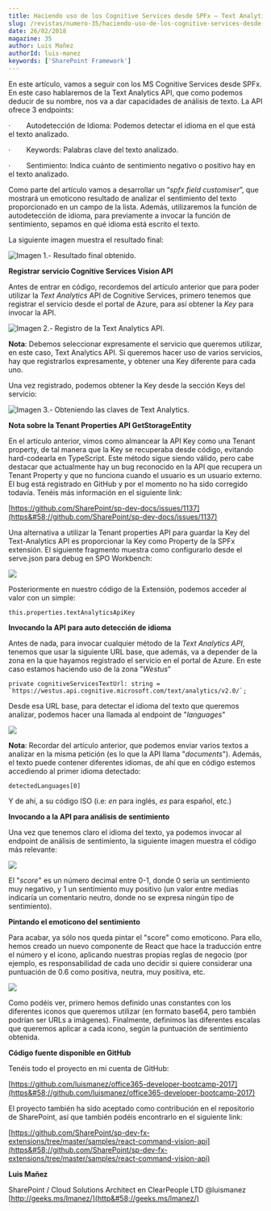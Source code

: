 ```yaml
---
title: Haciendo uso de los Cognitive Services desde SPFx – Text Analytics API
slug: /revistas/numero-35/haciendo-uso-de-los-cognitive-services-desde-spfx-–-text-analytics-api
date: 26/02/2018
magazine: 35
author: Luis Mañez
authorId: luis-manez
keywords: ['SharePoint Framework']
---
```






En este artículo, vamos a seguir con los MS Cognitive Services desde SPFx. En este caso hablaremos de la Text Analytics API, que como podemos deducir de su nombre, nos va a dar capacidades de análisis de texto. La API ofrece 3 endpoints:

·         Autodetección de Idioma: Podemos detectar el idioma en el que está el texto analizado.

·         Keywords: Palabras clave del texto analizado.

·         Sentimiento: Indica cuánto de sentimiento negativo o positivo hay en el texto analizado.

Como parte del artículo vamos a desarrollar un “*spfx field customiser*”, que mostrará un emoticono resultado de analizar el sentimiento del texto proporcionado en un campo de la lista. Además, utilizaremos la función de autodetección de idioma, para previamente a invocar la función de sentimiento, sepamos en qué idioma está escrito el texto.

La siguiente imagen muestra el resultado final:

![Imagen 1.- Resultado final obtenido.](../../../images/numero35/haciendo-uso-de-los-cognitive-services-desde-spfx-–-text-analytics-api/image1.png)

**Registrar servicio Cognitive Services Vision API**

Antes de entrar en código, recordemos del artículo anterior que para poder utilizar la *Text Analytics* API de Cognitive Services, primero tenemos que registrar el servicio desde el portal de Azure, para así obtener la *Key* para invocar la API.

![Imagen 2.- Registro de la Text Analytics API.](../../../images/numero35/haciendo-uso-de-los-cognitive-services-desde-spfx-–-text-analytics-api/image2.png)

**Nota**: Debemos seleccionar expresamente el servicio que queremos utilizar, en este caso, Text Analytics API. Si queremos hacer uso de varios servicios, hay que registrarlos expresamente, y obtener una Key diferente para cada uno.

Una vez registrado, podemos obtener la Key desde la sección Keys del servicio:

![Imagen 3.- Obteniendo las claves de Text Analytics.](../../../images/numero35/haciendo-uso-de-los-cognitive-services-desde-spfx-–-text-analytics-api/image3.png)

**Nota sobre la Tenant Properties API GetStorageEntity**

En el artículo anterior, vimos como almancear la API Key como una Tenant property, de tal manera que la Key se recuperaba desde código, evitando hard-codearla en TypeScript. Este método sigue siendo válido, pero cabe destacar que actualmente hay un bug reconocido en la API que recupera un Tenant Property y que no funciona cuando el usuario es un usuario externo. El bug está registrado en GitHub y por el momento no ha sido corregido todavía. Tenéis más información en el siguiente link:

[https://github.com/SharePoint/sp-dev-docs/issues/1137](https&#58;//github.com/SharePoint/sp-dev-docs/issues/1137)

Una alternativa a utilizar la Tenant properties API para guardar la Key del Text-Analytics API es proporcionar la Key como Property de la SPFx extensión. El siguiente fragmento muestra como configurarlo desde el serve.json para debug en SPO Workbench:

![](../../../images/numero35/haciendo-uso-de-los-cognitive-services-desde-spfx-–-text-analytics-api/image4.png)

Posteriormente en nuestro código de la Extensión, podemos acceder al valor con un simple:

```
​this.properties.textAnalyticsApiKey​
```

**Invocando la API para auto detección de idioma**

Antes de nada, para invocar cualquier método de la *Text Analytics API*, tenemos que usar la siguiente URL base, que además, va a depender de la zona en la que hayamos registrado el servicio en el portal de Azure. En este caso estamos haciendo uso de la zona "*Westus*"

```
private cognitiveServicesTextUrl: string = `https://westus.api.cognitive.microsoft.com/text/analytics/v2.0/`;
```

Desde esa URL base, para detectar el idioma del texto que queremos analizar, podemos hacer una llamada al endpoint de "*languages*"

![](../../../images/numero35/haciendo-uso-de-los-cognitive-services-desde-spfx-–-text-analytics-api/image5.png)

**Nota**: Recordar del artículo anterior, que podemos enviar varios textos a analizar en la misma petición (es lo que la API llama "*documents*"). Además, el texto puede contener diferentes idiomas, de ahí que en código estemos accediendo al primer idioma detectado:

```
​detectedLanguages[0]
```



Y de ahí, a su código ISO (i.e: *en* para inglés, *es* para español, etc.)

**Invocando a la API para análisis de sentimiento**

Una vez que tenemos claro el idioma del texto, ya podemos invocar al endpoint de análisis de sentimiento, la siguiente imagen muestra el código más relevante:

![](../../../images/numero35/haciendo-uso-de-los-cognitive-services-desde-spfx-–-text-analytics-api/image6.png)

El "*score*" es un número decimal entre 0-1, donde 0 sería un sentimiento muy negativo, y 1 un sentimiento muy positivo (un valor entre medias indicaría un comentario neutro, donde no se expresa ningún tipo de sentimiento).

**Pintando el emoticono del sentimiento**

Para acabar, ya sólo nos queda pintar el "score" como emoticono. Para ello, hemos creado un nuevo componente de React que hace la traducción entre el número y el icono, aplicando nuestras propias reglas de negocio (por ejemplo, es responsabilidad de cada uno decidir si quiere considerar una puntuación de 0.6 como positiva, neutra, muy positiva, etc.

![](../../../images/numero35/haciendo-uso-de-los-cognitive-services-desde-spfx-–-text-analytics-api/image7.png)

Como podéis ver, primero hemos definido unas constantes con los diferentes iconos que queremos utilizar (en formato base64, pero también podrían ser URLs a imágenes). Finalmente, definimos las diferentes escalas que queremos aplicar a cada icono, según la puntuación de sentimiento obtenida.

**Código fuente disponible en GitHub**

Tenéis todo el proyecto en mi cuenta de GitHub:

[https://github.com/luismanez/office365-developer-bootcamp-2017](https&#58;//github.com/luismanez/office365-developer-bootcamp-2017)

El proyecto también ha sido aceptado como contribución en el repositorio de SharePoint, así que también podéis encontrarlo en el siguiente link:

[https://github.com/SharePoint/sp-dev-fx-extensions/tree/master/samples/react-command-vision-api](https&#58;//github.com/SharePoint/sp-dev-fx-extensions/tree/master/samples/react-command-vision-api)



**Luis Mañez**

SharePoint / Cloud Solutions Architect en ClearPeople LTD
 @luismanez
 [http://geeks.ms/lmanez/](http&#58;//geeks.ms/lmanez/)​​

